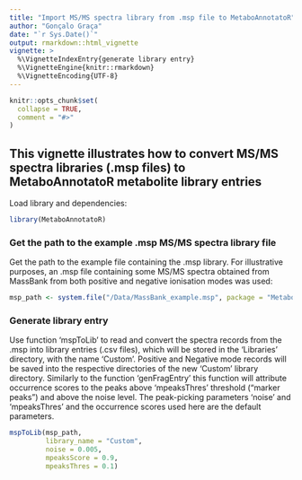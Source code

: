 ```yaml
---
title: "Import MS/MS spectra library from .msp file to MetaboAnnotatoR"
author: "Gonçalo Graça"
date: "`r Sys.Date()`"
output: rmarkdown::html_vignette
vignette: >
  %\VignetteIndexEntry{generate library entry}
  %\VignetteEngine{knitr::rmarkdown}
  %\VignetteEncoding{UTF-8}
---
```


```r
knitr::opts_chunk$set(
  collapse = TRUE,
  comment = "#>"
)
```

## This vignette illustrates how to convert MS/MS spectra libraries (.msp files) to MetaboAnnotatoR metabolite library entries 

Load library and dependencies:

```r
library(MetaboAnnotatoR)
```

### Get the path to the example .msp MS/MS spectra library file

Get the path to the example file containing the .msp library. For illustrative purposes, an .msp file containing some MS/MS spectra obtained from MassBank from both positive and negative ionisation modes was used: 

```r
msp_path <- system.file("/Data/MassBank_example.msp", package = "MetaboAnnotatoR")
```


### Generate library entry

Use function 'mspToLib' to read and convert the spectra records from the .msp into library entries (.csv files), which will be stored in the 'Libraries' directory, with the name 'Custom'. Positive and Negative mode records will be saved into the respective directories of the new 'Custom' library directory.
Similarly to the function 'genFragEntry' this function will attribute occurrence scores to the peaks above 'mpeaksThres' threshold ("marker peaks") and above the noise level.
The peak-picking parameters 'noise' and 'mpeaksThres' and the occurrence scores used here are the default parameters.

```r
mspToLib(msp_path,
         library_name = "Custom",
         noise = 0.005,
         mpeaksScore = 0.9,
         mpeaksThres = 0.1)
```
